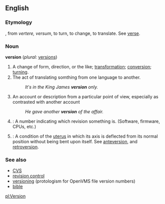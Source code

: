 ==English==

===Etymology===
{{F.}}, from {{L.}} ''vertere, versum'', to turn, to change, to translate. See [[verse]].

===Noun===
'''version'''  (''plural:'' [[versions]])
#A change of form, direction, or the like; [[transformation]]; [[conversion]]; [[turning]].
#The act of translating somthing from one language to another.
#:''It's in the King James '''version''' only.''
#An account or description from a particular point of view, especially as contrasted with another account
#:''He gave another '''version''' of the affair.''
#{{cattag|Computing}}: A number indicating which revision something is.  (Software, firmware, CPUs, etc.)
#{{cattag|Medical}}: A condition of the [[uterus]] in which its axis is deflected from its normal position without being bent upon itself.  See [[anteversion]], and [[retroversion]].

===See also===
*[[CVS]]
*[[revision control]]
*[[versioning]] (protologism for OpenVMS file version numbers)
*[[bible]]

[[pl:Version]]